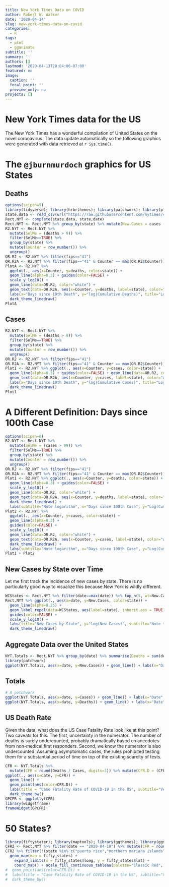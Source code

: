```yaml
---
title: New York Times Data on COVID
author: Robert W. Walker
date: '2020-04-14'
slug: new-york-times-data-on-covid
categories:
  - R
tags:
  - plot
  - gganimate
subtitle: ''
summary: ''
authors: []
lastmod: '2020-04-13T20:04:06-07:00'
featured: no
image:
  caption: ''
  focal_point: ''
  preview_only: no
projects: []
---
```


# New York Times data for the US

The New York Times has a wonderful compilation of United States on the novel coronavirus.  The data update automatically so the following graphics were generated with data retrieved at `r Sys.time()`.


# The `@jburnmurdoch` graphics for US States

## Deaths

```r
options(scipen=9)
library(tidyverse); library(hrbrthemes); library(patchwork); library(plotly); library(ggdark); library(ggrepel)
state.data <- read_csv(url("https://raw.githubusercontent.com/nytimes/covid-19-data/master/us-states.csv"))
Rect.NYT <- complete(state.data, state,date)
Rect.NYT <- Rect.NYT %>% group_by(state) %>% mutate(New.Cases = cases - lag(cases, order_by = date), New.Deaths = deaths - lag(deaths, order_by = date)) %>% ungroup()
R2.NYT <- Rect.NYT %>% 
  mutate(SelMe = (deaths > 9)) %>% 
  filter(SelMe==TRUE) %>% 
  group_by(state) %>%
  mutate(Counter = row_number()) %>%
  ungroup()
OR.R2 <- R2.NYT %>% filter(fips=="41")
OR.R2A <- R2.NYT %>% filter(fips=="41" & Counter == max(OR.R2$Counter))
PlotA <- R2.NYT %>% 
  ggplot(., aes(x=Counter, y=deaths, color=state)) + 
  geom_line(alpha=0.3) + guides(color=FALSE) + 
  scale_y_log10() + 
  geom_line(data=OR.R2, color="white") + 
  geom_text(data=OR.R2A, aes(x=Counter, y=deaths, label=state), color="white", inherit.aes = FALSE) + 
  labs(x="Days since 10th Death", y="log(Cumulative Deaths)", title="Log-Deaths [Cumulative] given Days Since 10th Death", caption = "data from nytimes/covid-19 on github \n design mimics @jburnmurdoch") + 
  dark_theme_linedraw()
PlotA
```

##  Cases

```r
R2.NYT <- Rect.NYT %>% 
  mutate(SelMe = (deaths > 9)) %>% 
  filter(SelMe==TRUE) %>% 
  group_by(state) %>%
  mutate(Counter = row_number()) %>%
  ungroup()
OR.R2 <- R2.NYT %>% filter(fips=="41")
OR.R2A <- R2.NYT %>% filter(fips=="41" & Counter == max(OR.R2$Counter))
Plot1 <- R2.NYT %>% ggplot(., aes(x=Counter, y=cases, color=state)) + 
  geom_line(alpha=0.3) + guides(color=FALSE) + geom_line(data=OR.R2, color="white") + 
  geom_text(data=OR.R2A, aes(x=Counter, y=cases, label=state), color="white", inherit.aes = FALSE) +   scale_y_log10() +
  labs(x="Days since 10th Death", y="log(Cumulative Cases)", title="Log-Cases [Cumulative] given Days Since 10th Death", caption = "data from nytimes/covid-19 on github \n design mimics @jburnmurdoch") + 
  dark_theme_linedraw()
Plot1
```

# A Different Definition: Days since 100th Case

```r
options(scipen=8)
R2.NYT <- Rect.NYT %>% 
  mutate(SelMe = (cases > 99)) %>% 
  filter(SelMe==TRUE) %>% 
  group_by(state) %>%
  mutate(Counter = row_number()) %>%
  ungroup()
OR.R2 <- R2.NYT %>% filter(fips=="41")
OR.R2A <- R2.NYT %>% filter(fips=="41" & Counter == max(OR.R2$Counter))
Plot1 <- R2.NYT %>% ggplot(., aes(x=Counter, y=deaths, color=state)) + 
  geom_line(alpha=0.3) + guides(color=FALSE) + 
  scale_y_log10() + 
  geom_line(data=OR.R2, color="white") + 
  geom_text(data=OR.R2A, aes(x=Counter, y=deaths, label=state), color="white", inherit.aes = FALSE) + 
  dark_theme_linedraw() + 
  labs(subtitle="Note logarithm", x="Days since 100th Case", y="Log(Cumulative Deaths)")
Plot2 <- R2.NYT %>% 
  ggplot(., aes(x=Counter, y=cases, color=state)) + 
  geom_line(alpha=0.3) + 
  guides(color=FALSE) + 
  scale_y_log10() + 
  geom_line(data=OR.R2, color="white") + 
  geom_text(data=OR.R2A, aes(x=Counter, y=cases, label=state), color="white", inherit.aes = FALSE) + 
  dark_theme_linedraw() +
  labs(subtitle="Note logarithm", x="Days since 100th Case", y="Log(Cumulative Cases)")
Plot1 + Plot2
```



## New Cases by State over Time

Let me first track the incidence of new cases by state.  There is no particularly good way to visualize this because New York is wildly different.

```r
WCStates <- Rect.NYT %>% filter(date==max(date)) %>% top_n(5, wt=New.Cases) %>% mutate(Top5 = 1)
Rect.NYT %>% ggplot(., aes(x=date, y=New.Cases, color=state)) + 
  geom_line(alpha=0.25) + 
  geom_label_repel(data=WCStates, aes(label=state), inherit.aes = TRUE) +
  guides(color=FALSE) + 
  scale_y_log10() + 
  labs(title="New Cases by State", y="log(New Cases)", subtitle="Note the logarithmic scale.", caption="Data from nytimes/covid-19-data on guthub.") + 
  dark_theme_linedraw()
```

## Aggregate Data over the United States

```r
NYT.Totals <- Rect.NYT %>% group_by(date) %>% summarise(Deaths = sum(deaths, na.rm=TRUE), New.Deaths = sum(New.Deaths, na.rm = TRUE), Cases = sum(cases, na.rm=TRUE), New.Cases = sum(New.Cases, na.rm = TRUE))
library(patchwork)
ggplot(NYT.Totals, aes(x=date, y=New.Cases)) + geom_line() + labs(x="Date", y="New COVID-19 Cases", title="Daily: New COVID-19 Cases") + dark_theme_linedraw() + theme(axis.text.x = element_text(size=8, angle=45))+ ggplot(NYT.Totals, aes(x=date, y=New.Deaths)) + geom_line() + labs(x="Date", y="New COVID-19 Deaths", title="Daily: New COVID-19 Deaths", subtitle="Note the logarithmic scale.", caption="Data from nytimes/covid-19-data on guthub.") + dark_theme_linedraw() + theme(axis.text.x = element_text(size=8, angle=45))
```

## Totals

```r
# A patchwork
ggplot(NYT.Totals, aes(x=date, y=Cases)) + geom_line() + labs(x="Date", y="Total COVID-19 Cases", title="US COVID-19 Cases", subtitle="Note the logarithmic scale.") + theme_modern_rc() + theme(axis.text.x = element_text(size=8, angle=45)) + scale_y_log10() +
ggplot(NYT.Totals, aes(x=date, y=Deaths)) + geom_line() + labs(x="Date", y="Total COVID-19 Deaths", title="US COVID-19 Deaths", subtitle="Note the logarithmic scale.", caption="Data from nytimes/covid-19-data on guthub.") + theme_modern_rc() + theme(axis.text.x = element_text(size=8, angle=45)) + scale_y_log10()
```

## US Death Rate

Given the data, what does the US Case Fatality Rate look like at this point?  Two caveats for this.  The first, uncertainty in the numerator.  The number of deaths is surely undercounted, probably dramatically based on anecdotes from non-medical first responders.  Second, we know the numerator is also undercounted.  Assuming asymptomatic cases, the rules prohibited testing them for a substantial period of time on top of the existing scarcity of tests. 

```r
CFR <- NYT.Totals %>% 
  mutate(CFR = round(Deaths / Cases, digits=3)) %>% mutate(CFR.D = (CFR > 0.02)) %>%
ggplot(., aes(x=date, y=CFR)) + 
  geom_line() + 
  geom_point(aes(color=CFR.D)) + 
  labs(title = "Case Fatality Rate of COVID-19 in the US", subtitle="Very uncertain estimate... Numerator and denominator uncertain \n Data: NY Times GitHub", caption="Data from nytimes/covid-19-data on guthub.", color="Greater \n than 0.02") + 
  dark_theme_bw()
GPCFR <- ggplotly(CFR)
library(widgetframe)
frameWidget(GPCFR)
```

# 50 States?

```r
library(fiftystater); library(maptools); library(ggthemes); library(ggmap)
CFR2 <- Rect.NYT %>% filter(date == "2020-04-10") %>% mutate(CFR = round(deaths / cases, digits=3), State = state, state = tolower(State))
CFR2 %>% filter(!(state %in% c("puerto rico","northern mariana islands", "virgin islands", "guam"))) %>% ggplot(., aes(fill=CFR, map_id=state)) + 
  geom_map(map = fifty_states) + 
    expand_limits(x = fifty_states$long, y = fifty_states$lat) +
    coord_map() + scale_fill_continuous_tableau(palette="Classic Red", guide="colourbar") + theme_map() + labs(title="US Case Fatality Rate by State: April 6")
#  geom_point(aes(color=CFR.D)) + 
#  labs(title = "Case Fatality Rate of COVID-19 in the US", subtitle="Very uncertain estimate... Numerator and denominator uncertain \n Data: NY Times GitHub", caption="Data from nytimes/covid-19-data on guthub.", color="Greater \n than 0.02") + 
#  dark_theme_bw()
```

